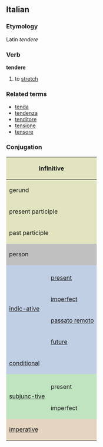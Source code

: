 ==Italian==
===Etymology===
Latin ''tendere''
===Verb===
'''tendere'''

# to [[stretch]]

===Related terms===
*[[tenda]]
*[[tendenza]]
*[[tenditore]]
*[[tensione]]
*[[tensore]]

===Conjugation===

<center>
{| style="background:#F0F0F0"

|-
! colspan="3" style="background:#e2e4c0" | infinitive
| colspan="5" | tendere

|-
! colspan="3" style="background:#e2e4c0" | gerund
| colspan="5" | tendendo

|-
! colspan="3" style="background:#e2e4c0" | present participle
| colspan="5" | [[tendente]]

|-
! colspan="3" style="background:#e2e4c0" | past participle
| colspan="5" | [[teso]]

|-
! colspan="2" rowspan="2" style="background:#C0C0C0" | person
! colspan="3" style="background:#C0C0C0" | singular
! colspan="3" style="background:#C0C0C0" | plural

|-
! style="background:#C0C0C0;width:12.5%" | first
! style="background:#C0C0C0;width:12.5%" | second
! style="background:#C0C0C0;width:12.5%" | third
! style="background:#C0C0C0;width:12.5%" | first
! style="background:#C0C0C0;width:12.5%" | second
! style="background:#C0C0C0;width:12.5%" | third

|-
! rowspan="5" style="background:#c0cfe4" | [[indicative|indic-ative]]

! style="background:#c0cfe4" colspan="1" | 
! style="background:#c0cfe4" | io
! style="background:#c0cfe4" | tu
! style="background:#c0cfe4" | lui/lei
! style="background:#c0cfe4" | noi
! style="background:#c0cfe4" | voi
! style="background:#c0cfe4" | loro

|-
! style="height:3em;background:#c0cfe4" | [[present]]
| tendo
| tendi
| tende
| tendiamo
| tendete
| tendono

|-
! style="height:3em;background:#c0cfe4" | [[imperfect]]
| tendevo
| tendevi
| tendeva
| tendevamo
| tendevate
| tendevano

|-
! style="height:3em;background:#c0cfe4" | [[passato remoto]]
| tesi
| tendesti
| tese
| tendemmo
| insisteste
| tesero

|-
! style="height:3em;background:#c0cfe4" | [[future]]
| tenderò
| tenderai
| tenderà
| tenderemo
| tenderete
| tenderanno

|-
! colspan="2" style="height:3em;background:#c0cfe4" | [[conditional]]
| tenderei
| tenderesti
| tenderebbe
| tenderemmo
| tendereste
| tenderebbero

|-
! rowspan="3" style="background:#c0e4c0" |[[subjunctive|subjunc-tive]]
! style="background:#c0e4c0" | 
! style="background:#c0e4c0" | che io
! style="background:#c0e4c0" | che tu
! style="background:#c0e4c0" | che lui/che lei
! style="background:#c0e4c0" | che noi
! style="background:#c0e4c0" | che voi
! style="background:#c0e4c0" | che loro

|-
! style="height:3em;background:#c0e4c0" | present
| tenda
| tenda
| tenda
| tendiamo
| tendiate
| tendano

|-
! style="height:3em;background:#c0e4c0" rowspan="1" | imperfect
| tendessi
| tendessi
| tendesse
| tendessimo
| tendeste
| tendessero

|-
! colspan="2" rowspan="2" style="height:3em;background:#e4d4c0" | [[imperative]]
! style="background:#e4d4c0" | -
! style="background:#e4d4c0" | tu
! style="background:#e4d4c0" | lui/lei
! style="background:#e4d4c0" | noi
! style="background:#e4d4c0" | voi
! style="background:#e4d4c0" | loro

|-
|
| tendi
| tenda
| tendiamo
| tendete
| tendano

|}
</center>